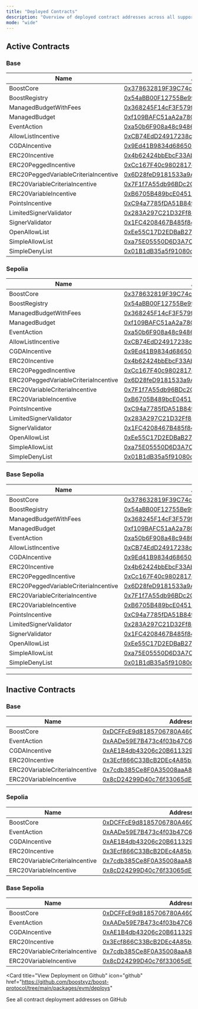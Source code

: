 ```yaml
---
title: "Deployed Contracts"
description: "Overview of deployed contract addresses across all supported networks"
mode: "wide"
---
```


## Active Contracts

### Base

| Name | Address |
|------|---------|
| BoostCore | [0x378632819F39C74c4F56B1429E760739c5fb51b7](https://basescan.org/address/0x378632819F39C74c4F56B1429E760739c5fb51b7#code) |
| BoostRegistry | [0x54aBB00F12755Be99729E50dade1BA62c75F8879](https://basescan.org/address/0x54aBB00F12755Be99729E50dade1BA62c75F8879#code) |
| ManagedBudgetWithFees | [0x368245F14cF3F579f5d2B53AcB3bAcA4f6AC0ca6](https://basescan.org/address/0x368245F14cF3F579f5d2B53AcB3bAcA4f6AC0ca6#code) |
| ManagedBudget | [0xf109BAFC51aA2a78C831e5460dEDbDf68E866976](https://basescan.org/address/0xf109BAFC51aA2a78C831e5460dEDbDf68E866976#code) |
| EventAction | [0xa50b6F908a48c9486Bc10801fEC187cfc8ad4224](https://basescan.org/address/0xa50b6F908a48c9486Bc10801fEC187cfc8ad4224#code) |
| AllowListIncentive | [0xCB74EdD24917238c98e7c6d20B047C6D7e0feDdc](https://basescan.org/address/0xCB74EdD24917238c98e7c6d20B047C6D7e0feDdc#code) |
| CGDAIncentive | [0x9Ed41B9834d6865092520D34ee75292242d3fA56](https://basescan.org/address/0x9Ed41B9834d6865092520D34ee75292242d3fA56#code) |
| ERC20Incentive | [0x4b62424bbEbcF33Ab25d109E68AC1E8F0832dd8A](https://basescan.org/address/0x4b62424bbEbcF33Ab25d109E68AC1E8F0832dd8A#code) |
| ERC20PeggedIncentive | [0xCc167F40c9802817d1De42152913553816BFb776](https://basescan.org/address/0xCc167F40c9802817d1De42152913553816BFb776#code) |
| ERC20PeggedVariableCriteriaIncentive | [0x6D28feD9181533a9A638949f12958686baAA886a](https://basescan.org/address/0x6D28feD9181533a9A638949f12958686baAA886a#code) |
| ERC20VariableCriteriaIncentive | [0x7F1f7A55db96BDc2CBF9Dc96cBb25A8f98e8C30c](https://basescan.org/address/0x7F1f7A55db96BDc2CBF9Dc96cBb25A8f98e8C30c#code) |
| ERC20VariableIncentive | [0xB6705B489bcE045137f0ca7283d5b75297f34cF7](https://basescan.org/address/0xB6705B489bcE045137f0ca7283d5b75297f34cF7#code) |
| PointsIncentive | [0xC94a7785fDA51B849f2E781e112A4353F315e057](https://basescan.org/address/0xC94a7785fDA51B849f2E781e112A4353F315e057#code) |
| LimitedSignerValidator | [0x283A297C21D32Ff8e8BA616E5e32De5e05e03aa4](https://basescan.org/address/0x283A297C21D32Ff8e8BA616E5e32De5e05e03aa4#code) |
| SignerValidator | [0x1FC4208467B485f841D1B8AaDbDBBa987bD81a82](https://basescan.org/address/0x1FC4208467B485f841D1B8AaDbDBBa987bD81a82#code) |
| OpenAllowList | [0xEe55C17D2EDBaB27603eB0d0C753c8A173ba7Ed6](https://basescan.org/address/0xEe55C17D2EDBaB27603eB0d0C753c8A173ba7Ed6#code) |
| SimpleAllowList | [0xa75E05550D6D3A7C6E960Ac8f8c4155fC64c12eF](https://basescan.org/address/0xa75E05550D6D3A7C6E960Ac8f8c4155fC64c12eF#code) |
| SimpleDenyList | [0x01B1dB35a5f91080c7518d917aE124E863abB0EB](https://basescan.org/address/0x01B1dB35a5f91080c7518d917aE124E863abB0EB#code) |

### Sepolia

| Name | Address |
|------|---------|
| BoostCore | [0x378632819F39C74c4F56B1429E760739c5fb51b7](https://sepolia.etherscan.io/address/0x378632819F39C74c4F56B1429E760739c5fb51b7#code) |
| BoostRegistry | [0x54aBB00F12755Be99729E50dade1BA62c75F8879](https://sepolia.etherscan.io/address/0x54aBB00F12755Be99729E50dade1BA62c75F8879#code) |
| ManagedBudgetWithFees | [0x368245F14cF3F579f5d2B53AcB3bAcA4f6AC0ca6](https://sepolia.etherscan.io/address/0x368245F14cF3F579f5d2B53AcB3bAcA4f6AC0ca6#code) |
| ManagedBudget | [0xf109BAFC51aA2a78C831e5460dEDbDf68E866976](https://sepolia.etherscan.io/address/0xf109BAFC51aA2a78C831e5460dEDbDf68E866976#code) |
| EventAction | [0xa50b6F908a48c9486Bc10801fEC187cfc8ad4224](https://sepolia.etherscan.io/address/0xa50b6F908a48c9486Bc10801fEC187cfc8ad4224#code) |
| AllowListIncentive | [0xCB74EdD24917238c98e7c6d20B047C6D7e0feDdc](https://sepolia.etherscan.io/address/0xCB74EdD24917238c98e7c6d20B047C6D7e0feDdc#code) |
| CGDAIncentive | [0x9Ed41B9834d6865092520D34ee75292242d3fA56](https://sepolia.etherscan.io/address/0x9Ed41B9834d6865092520D34ee75292242d3fA56#code) |
| ERC20Incentive | [0x4b62424bbEbcF33Ab25d109E68AC1E8F0832dd8A](https://sepolia.etherscan.io/address/0x4b62424bbEbcF33Ab25d109E68AC1E8F0832dd8A#code) |
| ERC20PeggedIncentive | [0xCc167F40c9802817d1De42152913553816BFb776](https://sepolia.etherscan.io/address/0xCc167F40c9802817d1De42152913553816BFb776#code) |
| ERC20PeggedVariableCriteriaIncentive | [0x6D28feD9181533a9A638949f12958686baAA886a](https://sepolia.etherscan.io/address/0x6D28feD9181533a9A638949f12958686baAA886a#code) |
| ERC20VariableCriteriaIncentive | [0x7F1f7A55db96BDc2CBF9Dc96cBb25A8f98e8C30c](https://sepolia.etherscan.io/address/0x7F1f7A55db96BDc2CBF9Dc96cBb25A8f98e8C30c#code) |
| ERC20VariableIncentive | [0xB6705B489bcE045137f0ca7283d5b75297f34cF7](https://sepolia.etherscan.io/address/0xB6705B489bcE045137f0ca7283d5b75297f34cF7#code) |
| PointsIncentive | [0xC94a7785fDA51B849f2E781e112A4353F315e057](https://sepolia.etherscan.io/address/0xC94a7785fDA51B849f2E781e112A4353F315e057#code) |
| LimitedSignerValidator | [0x283A297C21D32Ff8e8BA616E5e32De5e05e03aa4](https://sepolia.etherscan.io/address/0x283A297C21D32Ff8e8BA616E5e32De5e05e03aa4#code) |
| SignerValidator | [0x1FC4208467B485f841D1B8AaDbDBBa987bD81a82](https://sepolia.etherscan.io/address/0x1FC4208467B485f841D1B8AaDbDBBa987bD81a82#code) |
| OpenAllowList | [0xEe55C17D2EDBaB27603eB0d0C753c8A173ba7Ed6](https://sepolia.etherscan.io/address/0xEe55C17D2EDBaB27603eB0d0C753c8A173ba7Ed6#code) |
| SimpleAllowList | [0xa75E05550D6D3A7C6E960Ac8f8c4155fC64c12eF](https://sepolia.etherscan.io/address/0xa75E05550D6D3A7C6E960Ac8f8c4155fC64c12eF#code) |
| SimpleDenyList | [0x01B1dB35a5f91080c7518d917aE124E863abB0EB](https://sepolia.etherscan.io/address/0x01B1dB35a5f91080c7518d917aE124E863abB0EB#code) |


### Base Sepolia

| Name | Address |
|------|---------|
| BoostCore | [0x378632819F39C74c4F56B1429E760739c5fb51b7](https://sepolia.basescan.org/address/0x378632819F39C74c4F56B1429E760739c5fb51b7#code) |
| BoostRegistry | [0x54aBB00F12755Be99729E50dade1BA62c75F8879](https://sepolia.basescan.org/address/0x54aBB00F12755Be99729E50dade1BA62c75F8879#code) |
| ManagedBudgetWithFees | [0x368245F14cF3F579f5d2B53AcB3bAcA4f6AC0ca6](https://sepolia.basescan.org/address/0x368245F14cF3F579f5d2B53AcB3bAcA4f6AC0ca6#code) |
| ManagedBudget | [0xf109BAFC51aA2a78C831e5460dEDbDf68E866976](https://sepolia.basescan.org/address/0xf109BAFC51aA2a78C831e5460dEDbDf68E866976#code) |
| EventAction | [0xa50b6F908a48c9486Bc10801fEC187cfc8ad4224](https://sepolia.basescan.org/address/0xa50b6F908a48c9486Bc10801fEC187cfc8ad4224#code) |
| AllowListIncentive | [0xCB74EdD24917238c98e7c6d20B047C6D7e0feDdc](https://sepolia.basescan.org/address/0xCB74EdD24917238c98e7c6d20B047C6D7e0feDdc#code) |
| CGDAIncentive | [0x9Ed41B9834d6865092520D34ee75292242d3fA56](https://sepolia.basescan.org/address/0x9Ed41B9834d6865092520D34ee75292242d3fA56#code) |
| ERC20Incentive | [0x4b62424bbEbcF33Ab25d109E68AC1E8F0832dd8A](https://sepolia.basescan.org/address/0x4b62424bbEbcF33Ab25d109E68AC1E8F0832dd8A#code) |
| ERC20PeggedIncentive | [0xCc167F40c9802817d1De42152913553816BFb776](https://sepolia.basescan.org/address/0xCc167F40c9802817d1De42152913553816BFb776#code) |
| ERC20PeggedVariableCriteriaIncentive | [0x6D28feD9181533a9A638949f12958686baAA886a](https://sepolia.basescan.org/address/0x6D28feD9181533a9A638949f12958686baAA886a#code) |
| ERC20VariableCriteriaIncentive | [0x7F1f7A55db96BDc2CBF9Dc96cBb25A8f98e8C30c](https://sepolia.basescan.org/address/0x7F1f7A55db96BDc2CBF9Dc96cBb25A8f98e8C30c#code) |
| ERC20VariableIncentive | [0xB6705B489bcE045137f0ca7283d5b75297f34cF7](https://sepolia.basescan.org/address/0xB6705B489bcE045137f0ca7283d5b75297f34cF7#code) |
| PointsIncentive | [0xC94a7785fDA51B849f2E781e112A4353F315e057](https://sepolia.basescan.org/address/0xC94a7785fDA51B849f2E781e112A4353F315e057#code) |
| LimitedSignerValidator | [0x283A297C21D32Ff8e8BA616E5e32De5e05e03aa4](https://sepolia.basescan.org/address/0x283A297C21D32Ff8e8BA616E5e32De5e05e03aa4#code) |
| SignerValidator | [0x1FC4208467B485f841D1B8AaDbDBBa987bD81a82](https://sepolia.basescan.org/address/0x1FC4208467B485f841D1B8AaDbDBBa987bD81a82#code) |
| OpenAllowList | [0xEe55C17D2EDBaB27603eB0d0C753c8A173ba7Ed6](https://sepolia.basescan.org/address/0xEe55C17D2EDBaB27603eB0d0C753c8A173ba7Ed6#code) |
| SimpleAllowList | [0xa75E05550D6D3A7C6E960Ac8f8c4155fC64c12eF](https://sepolia.basescan.org/address/0xa75E05550D6D3A7C6E960Ac8f8c4155fC64c12eF#code) |
| SimpleDenyList | [0x01B1dB35a5f91080c7518d917aE124E863abB0EB](https://sepolia.basescan.org/address/0x01B1dB35a5f91080c7518d917aE124E863abB0EB#code) |

---

## Inactive Contracts 

### Base

| Name | Address |
|------|---------|
| BoostCore | [0xDCFFcE9d8185706780A46Cf04D9c6b86b3451497](https://basescan.org/address/0xDCFFcE9d8185706780A46Cf04D9c6b86b3451497#code) |
| EventAction | [0xAADe59E7B473c4f03b47C6CEd4931ae8B5e5F2bA](https://basescan.org/address/0xAADe59E7B473c4f03b47C6CEd4931ae8B5e5F2bA#code) |
| CGDAIncentive | [0xAE1B4db43206c20B611329452f0281DF155EfbF7](https://basescan.org/address/0xAE1B4db43206c20B611329452f0281DF155EfbF7#code) |
| ERC20Incentive | [0x3Ecf866C33BcB2DEc4A85b3298391c0f70d645AA](https://basescan.org/address/0x3Ecf866C33BcB2DEc4A85b3298391c0f70d645AA#code) |
| ERC20VariableCriteriaIncentive | [0x7cdb385Ce8F0A35008aaA8B776b566044bca8Ca7](https://basescan.org/address/0x7cdb385Ce8F0A35008aaA8B776b566044bca8Ca7#code) |
| ERC20VariableIncentive | [0x8cD24299D40c76f33065dE6eD4ffAB3d86Db6950](https://basescan.org/address/0x8cD24299D40c76f33065dE6eD4ffAB3d86Db6950#code) |

### Sepolia

| Name | Address |
|------|---------|
| BoostCore | [0xDCFFcE9d8185706780A46Cf04D9c6b86b3451497](https://sepolia.etherscan.io/address/0xDCFFcE9d8185706780A46Cf04D9c6b86b3451497#code) |
| EventAction | [0xAADe59E7B473c4f03b47C6CEd4931ae8B5e5F2bA](https://sepolia.etherscan.io/address/0xAADe59E7B473c4f03b47C6CEd4931ae8B5e5F2bA#code) |
| CGDAIncentive | [0xAE1B4db43206c20B611329452f0281DF155EfbF7](https://sepolia.etherscan.io/address/0xAE1B4db43206c20B611329452f0281DF155EfbF7#code) |
| ERC20Incentive | [0x3Ecf866C33BcB2DEc4A85b3298391c0f70d645AA](https://sepolia.etherscan.io/address/0x3Ecf866C33BcB2DEc4A85b3298391c0f70d645AA#code) |
| ERC20VariableCriteriaIncentive | [0x7cdb385Ce8F0A35008aaA8B776b566044bca8Ca7](https://sepolia.etherscan.io/address/0x7cdb385Ce8F0A35008aaA8B776b566044bca8Ca7#code) |
| ERC20VariableIncentive | [0x8cD24299D40c76f33065dE6eD4ffAB3d86Db6950](https://sepolia.etherscan.io/address/0x8cD24299D40c76f33065dE6eD4ffAB3d86Db6950#code) |

### Base Sepolia

| Name | Address |
|------|---------|
| BoostCore | [0xDCFFcE9d8185706780A46Cf04D9c6b86b3451497](https://sepolia.basescan.org/address/0xDCFFcE9d8185706780A46Cf04D9c6b86b3451497#code) |
| EventAction | [0xAADe59E7B473c4f03b47C6CEd4931ae8B5e5F2bA](https://sepolia.basescan.org/address/0xAADe59E7B473c4f03b47C6CEd4931ae8B5e5F2bA#code) |
| CGDAIncentive | [0xAE1B4db43206c20B611329452f0281DF155EfbF7](https://sepolia.basescan.org/address/0xAE1B4db43206c20B611329452f0281DF155EfbF7#code) |
| ERC20Incentive | [0x3Ecf866C33BcB2DEc4A85b3298391c0f70d645AA](https://sepolia.basescan.org/address/0x3Ecf866C33BcB2DEc4A85b3298391c0f70d645AA#code) |
| ERC20VariableCriteriaIncentive | [0x7cdb385Ce8F0A35008aaA8B776b566044bca8Ca7](https://sepolia.basescan.org/address/0x7cdb385Ce8F0A35008aaA8B776b566044bca8Ca7#code) |
| ERC20VariableIncentive | [0x8cD24299D40c76f33065dE6eD4ffAB3d86Db6950](https://sepolia.basescan.org/address/0x8cD24299D40c76f33065dE6eD4ffAB3d86Db6950#code) |

<Card
  title="View Deployment on Github"
  icon="github"
  href="https://github.com/boostxyz/boost-protocol/tree/main/packages/evm/deploys"
>
  See all contract deployment addresses on GitHub
</Card>
